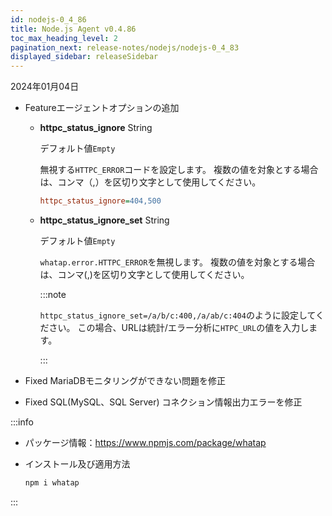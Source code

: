 ```yaml
---
id: nodejs-0_4_86
title: Node.js Agent v0.4.86
toc_max_heading_level: 2
pagination_next: release-notes/nodejs/nodejs-0_4_83
displayed_sidebar: releaseSidebar
---
```


2024年01月04日

- <Status>Feature</Status>エージェントオプションの追加

  - **httpc_status_ignore** <span class='type'>String</span>

    デフォルト値`Empty`

    無視する`HTTPC_ERROR`コードを設定します。 複数の値を対象とする場合は、コンマ（,）を区切り文字として使用してください。

    ```ini title='whatap.conf'
    httpc_status_ignore=404,500
    ```

  - **httpc_status_ignore_set** <span class='type'>String</span>

    デフォルト値`Empty`

    `whatap.error.HTTPC_ERROR`を無視します。 複数の値を対象とする場合は、コンマ(,)を区切り文字として使用してください。

    :::note

    `httpc_status_ignore_set=/a/b/c:400,/a/ab/c:404`のように設定してください。 この場合、URLは統計/エラー分析に`HTPC_URL`の値を入力します。

    :::

- <Status>Fixed</Status> MariaDBモニタリングができない問題を修正

- <Status>Fixed</Status> SQL(MySQL、SQL Server) コネクション情報出力エラーを修正

:::info

- パッケージ情報：https://www.npmjs.com/package/whatap

- インストール及び適用方法

  ```bash
  npm i whatap
  ```

:::

